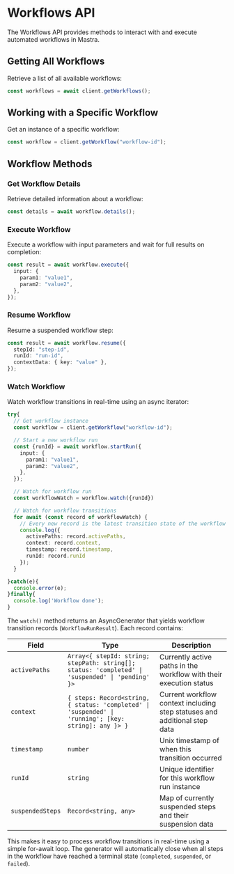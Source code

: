 # Workflows API

The Workflows API provides methods to interact with and execute automated workflows in Mastra.

## Getting All Workflows

Retrieve a list of all available workflows:

```typescript
const workflows = await client.getWorkflows();
```

## Working with a Specific Workflow

Get an instance of a specific workflow:

```typescript
const workflow = client.getWorkflow("workflow-id");
```

## Workflow Methods

### Get Workflow Details

Retrieve detailed information about a workflow:

```typescript
const details = await workflow.details();
```

### Execute Workflow

Execute a workflow with input parameters and wait for full results on completion:

```typescript
const result = await workflow.execute({
  input: {
    param1: "value1",
    param2: "value2",
  },
});
```

### Resume Workflow

Resume a suspended workflow step:

```typescript
const result = await workflow.resume({
  stepId: "step-id",
  runId: "run-id",
  contextData: { key: "value" },
});
```

### Watch Workflow

Watch workflow transitions in real-time using an async iterator:

```typescript
try{
  // Get workflow instance
  const workflow = client.getWorkflow("workflow-id");

  // Start a new workflow run
  const {runId} = await workflow.startRun({
    input: {
      param1: "value1",
      param2: "value2",
    },
  });

  // Watch for workflow run
  const workflowWatch = workflow.watch({runId})

  // Watch for workflow transitions
  for await (const record of workflowWatch) {
    // Every new record is the latest transition state of the workflow run
    console.log({
      activePaths: record.activePaths,
      context: record.context,
      timestamp: record.timestamp,
      runId: record.runId
    });
  }

}catch(e){
  console.error(e);
}finally{
  console.log('Workflow done');
} 


```
The `watch()` method returns an AsyncGenerator that yields workflow transition records (`WorkflowRunResult`). Each record contains:

| Field | Type | Description |
|-------|------|-------------|
| `activePaths` | `Array<{ stepId: string; stepPath: string[]; status: 'completed' \| 'suspended' \| 'pending' }>` | Currently active paths in the workflow with their execution status |
| `context` | `{ steps: Record<string, { status: 'completed' \| 'suspended' \| 'running'; [key: string]: any }> }` | Current workflow context including step statuses and additional step data |
| `timestamp` | `number` | Unix timestamp of when this transition occurred |
| `runId` | `string` | Unique identifier for this workflow run instance |
| `suspendedSteps` | `Record<string, any>` | Map of currently suspended steps and their suspension data |

This makes it easy to process workflow transitions in real-time using a simple for-await loop. The generator will automatically close when all steps in the workflow have reached a terminal state (`completed`, `suspended`, or `failed`).

